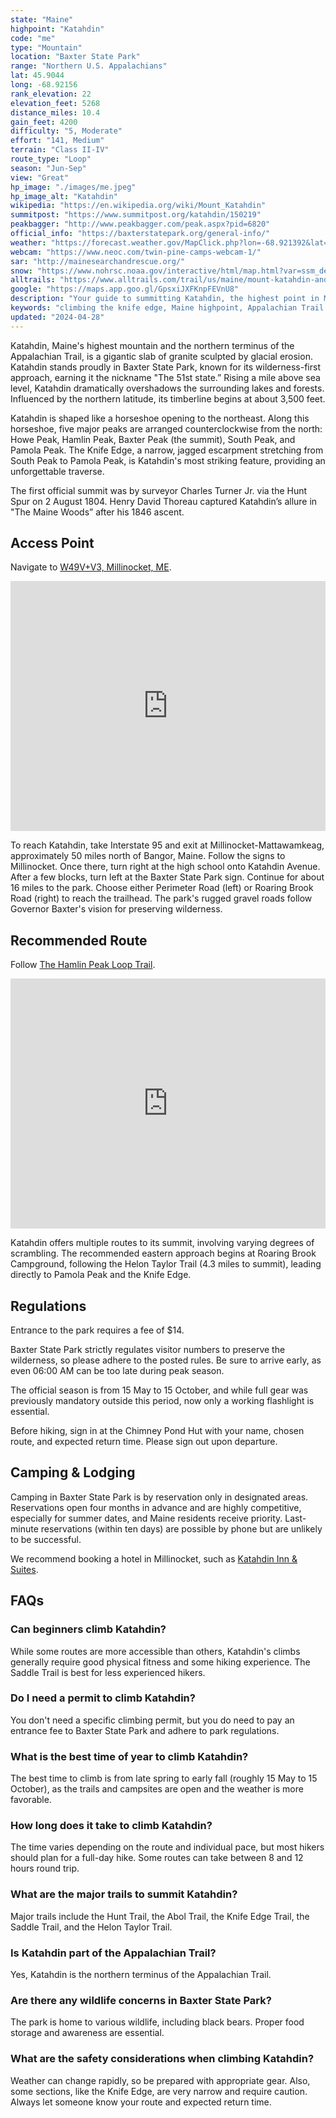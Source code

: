 ```yaml
---
state: "Maine"
highpoint: "Katahdin"
code: "me"
type: "Mountain"
location: "Baxter State Park"
range: "Northern U.S. Appalachians"
lat: 45.9044
long: -68.92156
rank_elevation: 22
elevation_feet: 5268
distance_miles: 10.4
gain_feet: 4200
difficulty: "5, Moderate"
effort: "141, Medium"
terrain: "Class II-IV"
route_type: "Loop"
season: "Jun-Sep"
view: "Great"
hp_image: "./images/me.jpeg"
hp_image_alt: "Katahdin"
wikipedia: "https://en.wikipedia.org/wiki/Mount_Katahdin"
summitpost: "https://www.summitpost.org/katahdin/150219"
peakbagger: "http://www.peakbagger.com/peak.aspx?pid=6820"
official_info: "https://baxterstatepark.org/general-info/"
weather: "https://forecast.weather.gov/MapClick.php?lon=-68.921392&lat=45.904362"
webcam: "https://www.neoc.com/twin-pine-camps-webcam-1/"
sar: "http://mainesearchandrescue.org/"
snow: "https://www.nohrsc.noaa.gov/interactive/html/map.html?var=ssm_depth&min_x=-68.9909801607608&min_y=45.8043617248535&max_x=-68.8518085355282&max_y=46.0043617248535&bgvar=dem&shdvar=shading&title=0&width=800&height=450&font=0&lbl=m&palette=0&h_o=0&metric=0&lp=0&no_header=0&snap=1&o7=1&o9=1&o11=1&o13=1"
alltrails: "https://www.alltrails.com/trail/us/maine/mount-katahdin-and-hamlin-peak-loop"
google: "https://maps.app.goo.gl/GpsxiJXFKnpFEVnU8"
description: "Your guide to summitting Katahdin, the highest point in Maine."
keywords: "climbing the knife edge, Maine highpoint, Appalachian Trail terminus"
updated: "2024-04-28"
---
```


Katahdin, Maine's highest mountain and the northern terminus of the Appalachian Trail, is a gigantic slab of granite sculpted by glacial erosion. Katahdin stands proudly in Baxter State Park, known for its wilderness-first approach, earning it the nickname "The 51st state.” Rising a mile above sea level, Katahdin dramatically overshadows the surrounding lakes and forests. Influenced by the northern latitude, its timberline begins at about 3,500 feet.

Katahdin is shaped like a horseshoe opening to the northeast. Along this horseshoe, five major peaks are arranged counterclockwise from the north: Howe Peak, Hamlin Peak, Baxter Peak (the summit), South Peak, and Pamola Peak. The Knife Edge, a narrow, jagged escarpment stretching from South Peak to Pamola Peak, is Katahdin's most striking feature, providing an unforgettable traverse.

The first official summit was by surveyor Charles Turner Jr. via the Hunt Spur on 2 August 1804. Henry David Thoreau captured Katahdin’s allure in "The Maine Woods” after his 1846 ascent.

## Access Point
Navigate to <a target="_blank" href="https://maps.app.goo.gl/GpsxiJXFKnpFEVnU8">W49V+V3, Millinocket, ME</a>.

<iframe src="https://www.google.com/maps/embed?pb=!1m18!1m12!1m3!1d1387.797952489686!2d-68.85743767749422!3d45.919388487961044!2m3!1f0!2f0!3f0!3m2!1i1024!2i768!4f13.1!3m3!1m2!1s0x4cbac34eba72fe77%3A0xceb7c726511aa94d!2sTrailhead!5e0!3m2!1sen!2sus!4v1706161085418!5m2!1sen!2sus" width="100%" height="400" style="border:0;" allowfullscreen="" loading="lazy" referrerpolicy="no-referrer-when-downgrade"></iframe>

To reach Katahdin, take Interstate 95 and exit at Millinocket-Mattawamkeag, approximately 50 miles north of Bangor, Maine. Follow the signs to Millinocket. Once there, turn right at the high school onto Katahdin Avenue. After a few blocks, turn left at the Baxter State Park sign. Continue for about 16 miles to the park. Choose either Perimeter Road (left) or Roaring Brook Road (right) to reach the trailhead. The park's rugged gravel roads follow Governor Baxter's vision for preserving wilderness.

## Recommended Route
Follow <a target="_blank" href="https://www.alltrails.com/trail/us/maine/mount-katahdin-and-hamlin-peak-loop">The Hamlin Peak Loop Trail</a>.

<iframe class="alltrails" src="https://www.alltrails.com/widget/trail/us/maine/mount-katahdin-and-hamlin-peak-loop?scrollZoom=false&elevationDiagram=false&u=i&sh=cmpl5n" width="100%" height="400" frameborder="0" scrolling="no" marginheight="0" marginwidth="0" title="AllTrails: Trail Guides and Maps for Hiking, Camping, and Running"></iframe>

Katahdin offers multiple routes to its summit, involving varying degrees of scrambling. The recommended eastern approach begins at Roaring Brook Campground, following the Helon Taylor Trail (4.3 miles to summit), leading directly to Pamola Peak and the Knife Edge.

## Regulations
Entrance to the park requires a fee of $14.

Baxter State Park strictly regulates visitor numbers to preserve the wilderness, so please adhere to the posted rules. Be sure to arrive early, as even 06:00 AM can be too late during peak season.

The official season is from 15 May to 15 October, and while full gear was previously mandatory outside this period, now only a working flashlight is essential.

Before hiking, sign in at the Chimney Pond Hut with your name, chosen route, and expected return time. Please sign out upon departure.

## Camping & Lodging
Camping in Baxter State Park is by reservation only in designated areas. Reservations open four months in advance and are highly competitive, especially for summer dates, and Maine residents receive priority. Last-minute reservations (within ten days) are possible by phone but are unlikely to be successful.

We recommend booking a hotel in Millinocket, such as <a href="https://live.ipms247.com/booking/book-rooms-katahdininnsuites">Katahdin Inn & Suites</a>.

## FAQs

### Can beginners climb Katahdin?
While some routes are more accessible than others, Katahdin's climbs generally require good physical fitness and some hiking experience. The Saddle Trail is best for less experienced hikers.

### Do I need a permit to climb Katahdin?
You don't need a specific climbing permit, but you do need to pay an entrance fee to Baxter State Park and adhere to park regulations.

### What is the best time of year to climb Katahdin?
The best time to climb is from late spring to early fall (roughly 15 May to 15 October), as the trails and campsites are open and the weather is more favorable.

### How long does it take to climb Katahdin?
The time varies depending on the route and individual pace, but most hikers should plan for a full-day hike. Some routes can take between 8 and 12 hours round trip.

### What are the major trails to summit Katahdin?
Major trails include the Hunt Trail, the Abol Trail, the Knife Edge Trail, the Saddle Trail, and the Helon Taylor Trail.

### Is Katahdin part of the Appalachian Trail?
Yes, Katahdin is the northern terminus of the Appalachian Trail.

### Are there any wildlife concerns in Baxter State Park?
The park is home to various wildlife, including black bears. Proper food storage and awareness are essential.

### What are the safety considerations when climbing Katahdin?
Weather can change rapidly, so be prepared with appropriate gear. Also, some sections, like the Knife Edge, are very narrow and require caution. Always let someone know your route and expected return time.
